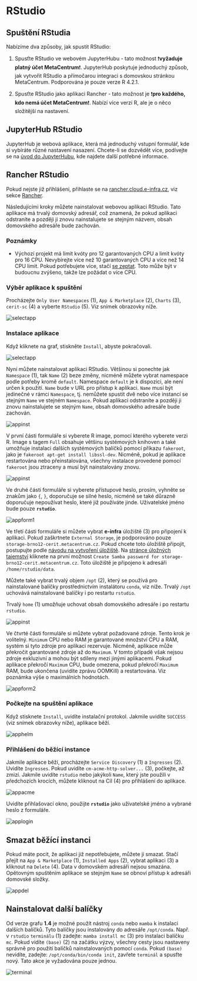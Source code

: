 # RStudio

## Spuštění RStudia
Nabízíme dva způsoby, jak spustit RStudio:

1. Spusťte RStudio ve webovém JupyterHubu - tato možnost ❗️**vyžaduje platný účet MetaCentrum**❗️. JupyterHub poskytuje jednoduchý způsob, jak vytvořit RStudio a přímočarou integraci s domovskou stránkou MetaCentrum. Podporována je pouze verze R 4.2.1.

2. Spusťte RStudio jako aplikaci Rancher - tato možnost je ❗️**pro každého, kdo nemá účet MetaCentrum**❗️. Nabízí více verzí R, ale je o něco složitější na nastavení.

## JupyterHub RStudio
JupyterHub je webová aplikace, která má jednoduchý vstupní formulář, kde si vybíráte různé nastavení nasazení. Chcete-li se dozvědět více, podívejte se na [úvod do JupyterHubu](../webapps/jupyterhub), kde najdete další potřebné informace.

## Rancher RStudio
Pokud nejste již přihlášeni, přihlaste se na [rancher.cloud.e-infra.cz](https://rancher.cloud.e-infra.cz), viz sekce [Rancher](../rancher/rancher).

Následujícími kroky můžete nainstalovat webovou aplikaci RStudio. Tato aplikace má trvalý domovský adresář, což znamená, že pokud aplikaci odstraníte a později ji znovu nainstalujete se stejným názvem, obsah domovského adresáře bude zachován.

### Poznámky

* Výchozí projekt má limit kvóty pro 12 garantovaných CPU a limit kvóty pro 16 CPU. Nevybírejte více než 10 garantovaných CPU a více než 14 CPU limit. Pokud potřebujete více, stačí [se zeptat](mailto:k8s@ics.muni.cz). Toto může být v budoucnu zvýšeno, takže lze požádat o více CPU.

### Výběr aplikace k spuštění

Procházejte `Only User Namespaces` (1), `App & Marketplace` (2), `Charts` (3), `cerit-sc` (4) a vyberte `RStudio` (5). Viz snímek obrazovky níže.

![selectapp](/img/ceritsc/apps/rstudio/selectapp.png)

### Instalace aplikace

Když kliknete na graf, stiskněte `Install`, abyste pokračovali.

![selectapp](/img/ceritsc/apps/rstudio/selectversion.png)

Nyní můžete nainstalovat aplikaci RStudio. Většinou si ponechte jak `Namespace` (1), tak `Name` (2) beze změny, nicméně můžete vybrat namespace podle potřeby kromě `default`. Namespace `default` je k dispozici, ale není určen k použití. `Name` bude v URL pro přístup k aplikaci. `Name` musí být jedinečné v rámci `Namespace`, tj. nemůžete spustit dvě nebo více instancí se stejným `Name` ve stejném `Namespace`. Pokud aplikaci odstraníte a později ji znovu nainstalujete se stejným `Name`, obsah domovského adresáře bude zachován.

![appinst](/img/ceritsc/apps/rstudio/appinst.png)

V první části formuláře si vyberete R image, pomocí kterého vyberete verzi R. Image s tagem `Full` obsahuje většinu systémových knihoven a také umožňuje instalaci dalších systémových balíčků pomocí příkazu `fakeroot`, jako je `fakeroot apt-get install libssl-dev`. Nicméně, pokud je aplikace restartována nebo přeinstalována, všechny instalace provedené pomocí `fakeroot` jsou ztraceny a musí být nainstalovány znovu.

![appinst](/img/ceritsc/apps/rstudio/appform1.png)

Ve druhé části formuláře si vyberete přístupové heslo, prosím, vyhněte se znakům jako `{`, `}`, doporučuje se silné heslo, nicméně se také důrazně doporučuje nepoužívat heslo, které již používáte jinde. Uživatelské jméno bude pouze **`rstudio`**.

![appform1](/img/ceritsc/apps/rstudio/appform2.png)

Ve třetí části formuláře si můžete vybrat **e-infra** úložiště (3) pro připojení k aplikaci. Pokud zaškrtnete `External Storage`, je podporováno pouze `storage-brno12-cerit.metacentrum.cz`. Pokud chcete toto úložiště připojit, postupujte podle [návodu na vytvoření úložiště](../other/storagesecrets). Na [stránce úložných tajemství](storagesecrets.cloud.e-infra.cz) kliknete na první možnost `Create Samba password for storage-brno12-cerit.metacentrum.cz`. Toto úložiště je připojeno k adresáři `/home/rstudio/data`.

Můžete také vybrat trvalý objem `/opt` (2), který se používá pro nainstalované balíčky prostřednictvím instalátoru `conda`, viz níže. Trvalý `/opt` uchovává nainstalované balíčky i po restartu `rstudio`.

Trvalý `home` (1) umožňuje uchovat obsah domovského adresáře i po restartu `rstudio`.

![appinst](/img/ceritsc/apps/rstudio/appform3.png)

Ve čtvrté části formuláře si můžete vybrat požadované zdroje. Tento krok je volitelný. `Minimum` CPU nebo RAM je garantované množství CPU a RAM, systém si tyto zdroje pro aplikaci rezervuje. Nicméně, aplikace může překročit garantované zdroje až do `Maximum`. V tomto případě však nejsou zdroje exkluzivní a mohou být sdíleny mezi jinými aplikacemi. Pokud aplikace překročí `Maximum` CPU, bude omezena, pokud překročí `Maximum` RAM, bude ukončena (uvidíte zprávu OOMKill) a restartována. Viz poznámka výše o maximálních hodnotách.

![appform2](/img/ceritsc/apps/rstudio/appform4.png)

### Počkejte na spuštění aplikace

Když stisknete `Install`, uvidíte instalační protokol. Jakmile uvidíte `SUCCESS` (viz snímek obrazovky níže), aplikace běží.

![apphelm](/img/ceritsc/apps/rstudio/apphelm.png)

### Přihlášení do běžící instance

Jakmile aplikace běží, procházejte `Service Discovery` (1) a `Ingresses` (2). Uvidíte `Ingresses`. Pokud uvidíte `cm-acme-http-solver...` (3), počkejte, až zmizí. Jakmile uvidíte `rstudio` nebo jakýkoli `Name`, který jste použili v předchozích krocích, můžete kliknout na Cíl (4) pro přihlášení do aplikace.


![appacme](/img/ceritsc/apps/rstudio/appacme.png)

Uvidíte přihlašovací okno, použijte **`rstudio`** jako uživatelské jméno a vybrané heslo z formuláře.

![applogin](/img/ceritsc/apps/rstudio/applogin.png)

## Smazat běžící instanci

Pokud máte pocit, že aplikaci již nepotřebujete, můžete ji smazat. Stačí přejít na `App & Marketplace` (1), `Installed Apps` (2), vybrat aplikaci (3) a kliknout na `Delete` (4). Data v domovském adresáři nejsou smazána. Opětovným spuštěním aplikace se stejným `Name` se obnoví přístup k adresáři domovské složky.

![appdel](/img/ceritsc/apps/rstudio/appdel.png)

## Nainstalovat další balíčky

Od verze grafu **1.4** je možné použít nástroj `conda` nebo `mamba` k instalaci dalších balíčků. Tyto balíčky jsou instalovány do adresáře `/opt/conda`. Např. v `rstudio` `terminálu` (1) zadejte: `mamba install mc` (3) pro instalaci balíčku `mc`. Pokud vidíte `(base)` (2) na začátku výzvy, všechny cesty jsou nastaveny správně pro použití balíčků nainstalovaných pomocí `conda`. Pokud `(base)` nevidíte, zadejte: `/opt/conda/bin/conda init`, zavřete `terminál` a spusťte nový. Tato akce je vyžadována pouze jednou.

![terminal](/img/ceritsc/apps/rstudio/terminal.png)
